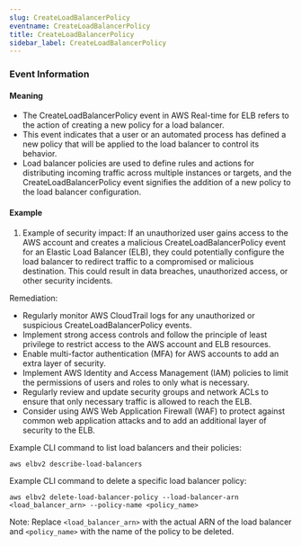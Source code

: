 ```yaml
--- 
slug: CreateLoadBalancerPolicy
eventname: CreateLoadBalancerPolicy
title: CreateLoadBalancerPolicy
sidebar_label: CreateLoadBalancerPolicy
---
```

                       

### Event Information

#### Meaning

- The CreateLoadBalancerPolicy event in AWS Real-time for ELB refers to the action of creating a new policy for a load balancer.
- This event indicates that a user or an automated process has defined a new policy that will be applied to the load balancer to control its behavior.
- Load balancer policies are used to define rules and actions for distributing incoming traffic across multiple instances or targets, and the CreateLoadBalancerPolicy event signifies the addition of a new policy to the load balancer configuration.

#### Example

1. Example of security impact: If an unauthorized user gains access to the AWS account and creates a malicious CreateLoadBalancerPolicy event for an Elastic Load Balancer (ELB), they could potentially configure the load balancer to redirect traffic to a compromised or malicious destination. This could result in data breaches, unauthorized access, or other security incidents.

Remediation:
- Regularly monitor AWS CloudTrail logs for any unauthorized or suspicious CreateLoadBalancerPolicy events.
- Implement strong access controls and follow the principle of least privilege to restrict access to the AWS account and ELB resources.
- Enable multi-factor authentication (MFA) for AWS accounts to add an extra layer of security.
- Implement AWS Identity and Access Management (IAM) policies to limit the permissions of users and roles to only what is necessary.
- Regularly review and update security groups and network ACLs to ensure that only necessary traffic is allowed to reach the ELB.
- Consider using AWS Web Application Firewall (WAF) to protect against common web application attacks and to add an additional layer of security to the ELB.

Example CLI command to list load balancers and their policies:
```
aws elbv2 describe-load-balancers
```

Example CLI command to delete a specific load balancer policy:
```
aws elbv2 delete-load-balancer-policy --load-balancer-arn <load_balancer_arn> --policy-name <policy_name>
```

Note: Replace `<load_balancer_arn>` with the actual ARN of the load balancer and `<policy_name>` with the name of the policy to be deleted.

 